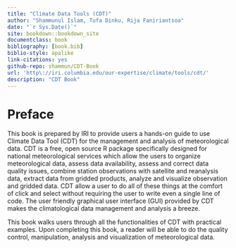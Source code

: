 --- 
title: "Climate Data Tools (CDT)"
author: "Shammunul Islam, Tufa Dinku, Rija Faniriantsoa"
date: "`r Sys.Date()`"
site: bookdown::bookdown_site
documentclass: book
bibliography: [book.bib]
biblio-style: apalike
link-citations: yes
github-repo: shammun/CDT-Book
url: 'http\://iri.columbia.edu/our-expertise/climate/tools/cdt/'
description: "CDT Book"
---

# Preface {-}

This book is prepared by IRI to provide users a hands-on guide to use Climate Data Tool (CDT) for the management and analysis of meteorological data. CDT is a free, open source R package specifically designed for national meteorological services which allow the users to organize meteorological data, assess data availability, assess and correct data quality issues, combine station observations with satellite and reanalysis data, extract data from gridded products, analyze and visualize observation and gridded data. CDT allow a user to do all of these things at the comfort of click and select without requiring the user to write even a single line of code. The user friendly graphical user interface (GUI) provided by CDT makes the climatological data management and analysis a breeze.

This  book walks users through all the functionalities of CDT with practical examples. Upon completing this book, a reader will be able to do the quality control, manipulation, analysis and visualization of meteorological data.